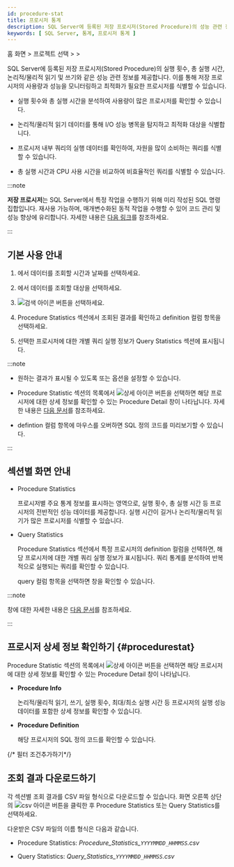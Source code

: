 ```yaml
---
id: procedure-stat
title: 프로시저 통계
description: SQL Server에 등록된 저장 프로시저(Stored Procedure)의 성능 관련 정보를 제공합니다.
keywords: [ SQL Server, 통계, 프로시저 통계 ]
---
```


홈 화면 &gt; 프로젝트 선택 &gt; <Cmdname sid="side_reportStat" className="uitext" /> &gt; <Cmdname sid="side_dbProcedureStat" className="uitext" />

SQL Server에 등록된 저장 프로시저(Stored Procedure)의 실행 횟수, 총 실행 시간, 논리적/물리적 읽기 및 쓰기와 같은 성능 관련 정보를 제공합니다. 이를 통해 저장 프로시저의 사용량과 성능을 모니터링하고 최적화가 필요한 프로시저를 식별할 수 있습니다.

* 실행 횟수와 총 실행 시간을 분석하여 사용량이 많은 프로시저를 확인할 수 있습니다.

* 논리적/물리적 읽기 데이터를 통해 I/O 성능 병목을 탐지하고 최적화 대상을 식별합니다.

* 프로시저 내부 쿼리의 실행 데이터를 확인하여, 자원을 많이 소비하는 쿼리를 식별할 수 있습니다.

* 총 실행 시간과 CPU 사용 시간을 비교하여 비효율적인 쿼리를 식별할 수 있습니다.

:::note

**저장 프로시저**는 SQL Server에서 특정 작업을 수행하기 위해 미리 작성된 SQL 명령 집합입니다. 재사용 가능하며, 매개변수화된 동적 작업을 수행할 수 있어 코드 관리 및 성능 향상에 유리합니다. 자세한 내용은 [다음 링크](https://learn.microsoft.com/sql/relational-databases/stored-procedures/stored-procedures-database-engine?view=sql-server-ver16)를 참조하세요.

:::

## 기본 사용 안내

1. <Cmdname sid="time" className="uitext" />에서 데이터를 조회할 시간과 날짜를 선택하세요.

1. <Cmdname sid="instance" className="uitext" />에서 데이터를 조회할 대상을 선택하세요.

1. ![검색 아이콘](/img/ico-btn-search.png) 버튼을 선택하세요.

1. <UI>Procedure Statistics</UI> 섹션에서 조회된 결과를 확인하고 <UI>definition</UI> 컬럼 항목을 선택하세요.

    <ImgLang img="db-procedure-stat-mssql.png" desc="프로시저 통계" className="width-800" />

1. 선택한 프로시저에 대한 개별 쿼리 실행 정보가 <UI>Query Statistics</UI> 섹션에 표시됩니다.

:::note

* 원하는 결과가 표시될 수 있도록 <Cmdname sid="TTL07772" className="uitext" /> 또는 <Cmdname sid="TTL07773" className="uitext" /> 옵션을 설정할 수 있습니다.

* <UI>Procedure Statistic</UI> 섹션의 목록에서 ![상세 아이콘](/img/ico-detail-view.svg) 버튼을 선택하면 해당 프로시저에 대한 상세 정보를 확인할 수 있는 <UI>Procedure Detail</UI> 창이 나타납니다. 자세한 내용은 [다음 문서](#procedurestat)를 참조하세요.

* <UI>defintion</UI> 컬럼 항목에 마우스를 오버하면 SQL 정의 코드를 미리보기할 수 있습니다.

:::

## 섹션별 화면 안내

* <UI>Procedure Statistics</UI>

  프로시저별 주요 통계 정보를 표시하는 영역으로, 실행 횟수, 총 실행 시간 등 프로시저의 전반적인 성능 데이터를 제공합니다. 실행 시간이 길거나 논리적/물리적 읽기가 많은 프로시저를 식별할 수 있습니다.

* <UI>Query Statistics</UI>

  <UI>Procedure Statistics</UI> 섹션에서 특정 프로시저의 <UI>definition</UI> 컬럼을 선택하면, 해당 프로시저에 대한 개별 쿼리 실행 정보가 표시됩니다. 쿼리 통계를 분석하여 반복적으로 실행되는 쿼리를 확인할 수 있습니다.

  <ImgLang img="db-procedure-stat-mssql.png" desc="프로시저 통계" />

  <UI>query</UI> 컬럼 항목을 선택하면 <Cmdname sid="TTL06224" className="uitext" /> 창을 확인할 수 있습니다. 

  <ImgLang img="db-sql-details-mssql.png" desc="SQL 상세" />

:::note

<Cmdname sid="TTL06224" className="uitext" /> 창에 대한 자세한 내용은 [다음 문서](stat#querydetails)를 참조하세요.

:::

## 프로시저 상세 정보 확인하기 {#procedurestat}

<UI>Procedure Statistic</UI> 섹션의 목록에서 ![상세 아이콘](/img/ico-detail-view.svg) 버튼을 선택하면 해당 프로시저에 대한 상세 정보를 확인할 수 있는 <UI>Procedure Detail</UI> 창이 나타납니다.

<ImgLang img="db-procedure-stat-details-mssql.png" desc="Procedure Detail" />

* **Procedure Info**

  논리적/물리적 읽기, 쓰기, 실행 횟수, 최대/최소 실행 시간 등 프로시저의 실행 성능 데이터를 포함한 상세 정보를 확인할 수 있습니다. 

* **Procedure Definition**

  해당 프로시저의 SQL 정의 코드를 확인할 수 있습니다.


{/* 필터 조건추가하기*/}

<Dbsqlfilter level={2} />

## 조회 결과 다운로드하기

각 섹션별 조회 결과를 CSV 파일 형식으로 다운로드할 수 있습니다. 화면 오른쪽 상단의 ![csv 아이콘](/img/ico-download.svg) 버튼을 클릭한 후 <UI>Procedure Statistics</UI> 또는 <UI>Query Statistics</UI>를 선택하세요.

다운받은 CSV 파일의 이름 형식은 다음과 같습니다.

* <UI>Procedure Statistics</UI>: *Procedure\_Statistics\_`YYYYMMDD_HHMMSS`.csv*

* <UI>Query Statistics</UI>: *Query\_Statistics\_`YYYYMMDD_HHMMSS`.csv*